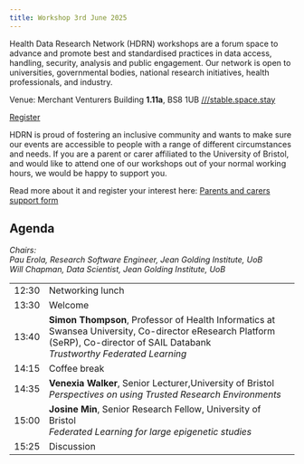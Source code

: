 ```yaml
---
title: Workshop 3rd June 2025
---
```


Health Data Research Network (HDRN) workshops are a forum space to advance and promote best and standardised practices in data access, handling, security, analysis and public engagement.
Our network is open to universities, governmental bodies, national research initiatives, health professionals, and industry.

Venue: Merchant Venturers Building **1.11a**, BS8 1UB [///stable.space.stay](https://what3words.com/stable.space.stay)

[Register](https://forms.office.com/e/eNHSL2rRrU){.btn .btn-primary}

::: {#carers .callout-warning icon=false title='Support for parents and carers' collapse="true"}
HDRN is proud of fostering an inclusive community and wants to make sure our events are accessible to people with a range of different circumstances and needs. If you are a parent or carer affiliated to the University of Bristol, and would like to attend one of our workshops out of your normal working hours, we would be happy to support you.

Read more about it and register your interest here: [Parents and carers support form](https://forms.office.com/e/uh84hkhDLA)
:::

<!--[Watch all talks on YouTube](https://www.youtube.com/playlist?list=PLx325CxArn14db8g2gizRRmZn5WLE2vl4){.btn .btn-primary}-->


## Agenda

*Chairs:
<br>Pau Erola, Research Software Engineer, Jean Golding Institute, UoB
<br>Will Chapman, Data Scientist, Jean Golding Institute, UoB*

<style>
    table {
        tr td:first-child { text-align: right; }
    }
</style>
<table class="table">
    <tr>
        <td>12:30</td>
        <td>Networking lunch</td>
    </tr>
    <tr>
        <td>13:30</td>
        <td>Welcome</td>
    </tr>
    <tr>
        <td>13:40</td>
        <td>
            **Simon Thompson**, Professor of Health Informatics at Swansea University,
            Co-director eResearch Platform (SeRP), 
            Co-director of SAIL Databank
            <br>
            *Trustworthy Federated Learning*
        </td>
    </tr>
    <tr>
        <td>14:15</td>
        <td>Coffee break</td>
    </tr>
    <tr>
        <td>14:35</td>
        <td>
            **Venexia Walker**, Senior Lecturer,University of Bristol
            <br>
            *Perspectives on using Trusted Research Environments*
        </td>
    </tr>
    <tr>
        <td>15:00</td>
        <td>
            **Josine Min**, Senior Research Fellow, University of Bristol
            <br>
            *Federated Learning for large epigenetic studies*
        </td>
    </tr>
    <tr>
        <td>15:25</td>
        <td>
            Discussion<br>
        </td>
    </tr>
</table>
